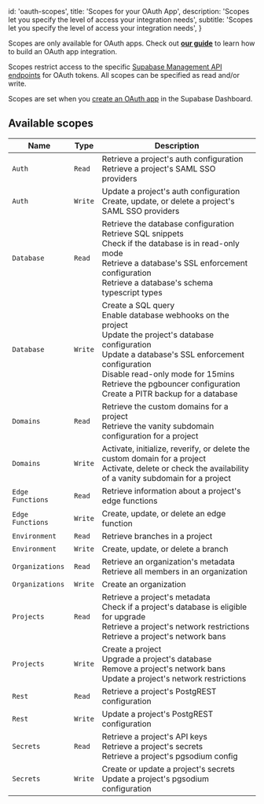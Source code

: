 
  id: 'oauth-scopes',
  title: 'Scopes for your OAuth App',
  description: 'Scopes let you specify the level of access your integration needs',
  subtitle: 'Scopes let you specify the level of access your integration needs',
}

<Admonition type="note">

Scopes are only available for OAuth apps. Check out [**our guide**](/docs/guides/platform/oauth-apps/build-a-supabase-integration) to learn how to build an OAuth app integration.

</Admonition>

Scopes restrict access to the specific [Supabase Management API endpoints](/docs/reference/api/introduction) for OAuth tokens. All scopes can be specified as read and/or write.

Scopes are set when you [create an OAuth app](/docs/guides/platform/oauth-apps/build-a-supabase-integration#create-an-oauth-app) in the Supabase Dashboard.

## Available scopes

| Name             | Type    | Description                                                                                                                                                                                                                                                                                 |
| ---------------- | ------- | ------------------------------------------------------------------------------------------------------------------------------------------------------------------------------------------------------------------------------------------------------------------------------------------- |
| `Auth`           | `Read`  | Retrieve a project's auth configuration<br/>Retrieve a project's SAML SSO providers                                                                                                                                                                                                         |
| `Auth`           | `Write` | Update a project's auth configuration<br/>Create, update, or delete a project's SAML SSO providers                                                                                                                                                                                          |
| `Database`       | `Read`  | Retrieve the database configuration<br/>Retrieve SQL snippets<br/>Check if the database is in read-only mode<br/>Retrieve a database's SSL enforcement configuration<br/>Retrieve a database's schema typescript types                                                                      |
| `Database`       | `Write` | Create a SQL query<br/>Enable database webhooks on the project<br/>Update the project's database configuration<br/>Update a database's SSL enforcement configuration<br/>Disable read-only mode for 15mins<br/>Retrieve the pgbouncer configuration<br/>Create a PITR backup for a database |
| `Domains`        | `Read`  | Retrieve the custom domains for a project<br/>Retrieve the vanity subdomain configuration for a project                                                                                                                                                                                     |
| `Domains`        | `Write` | Activate, initialize, reverify, or delete the custom domain for a project<br/>Activate, delete or check the availability of a vanity subdomain for a project                                                                                                                                |
| `Edge Functions` | `Read`  | Retrieve information about a project's edge functions                                                                                                                                                                                                                                       |
| `Edge Functions` | `Write` | Create, update, or delete an edge function                                                                                                                                                                                                                                                  |
| `Environment`    | `Read`  | Retrieve branches in a project                                                                                                                                                                                                                                                              |
| `Environment`    | `Write` | Create, update, or delete a branch                                                                                                                                                                                                                                                          |
| `Organizations`  | `Read`  | Retrieve an organization's metadata<br/>Retrieve all members in an organization                                                                                                                                                                                                             |
| `Organizations`  | `Write` | Create an organization                                                                                                                                                                                                                                                                      |
| `Projects`       | `Read`  | Retrieve a project's metadata<br/>Check if a project's database is eligible for upgrade<br/>Retrieve a project's network restrictions<br/>Retrieve a project's network bans                                                                                                                 |
| `Projects`       | `Write` | Create a project<br/>Upgrade a project's database<br/>Remove a project's network bans<br/>Update a project's network restrictions                                                                                                                                                           |
| `Rest`           | `Read`  | Retrieve a project's PostgREST configuration                                                                                                                                                                                                                                                |
| `Rest`           | `Write` | Update a project's PostgREST configuration                                                                                                                                                                                                                                                  |
| `Secrets`        | `Read`  | Retrieve a project's API keys<br/>Retrieve a project's secrets<br/>Retrieve a project's pgsodium config                                                                                                                                                                                     |
| `Secrets`        | `Write` | Create or update a project's secrets<br/>Update a project's pgsodium configuration                                                                                                                                                                                                          |


